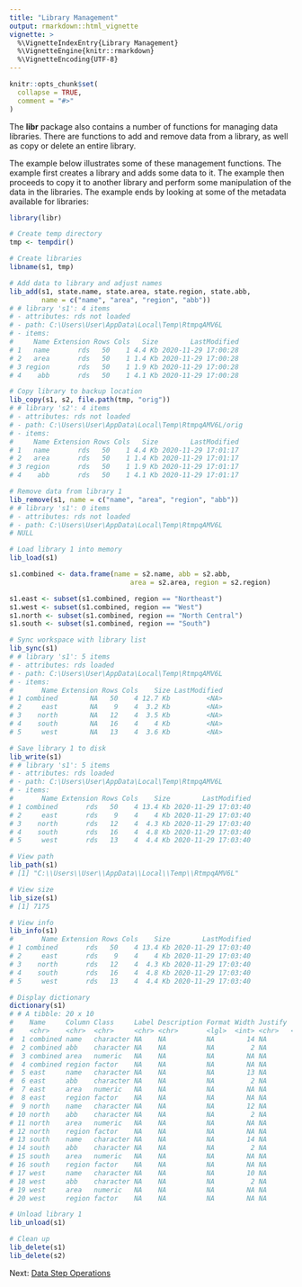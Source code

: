 ```yaml
---
title: "Library Management"
output: rmarkdown::html_vignette
vignette: >
  %\VignetteIndexEntry{Library Management}
  %\VignetteEngine{knitr::rmarkdown}
  %\VignetteEncoding{UTF-8}
---
```


```r
knitr::opts_chunk$set(
  collapse = TRUE,
  comment = "#>"
)
```

The **libr** package also contains a number of functions for managing
data libraries.  There are functions to add and remove data from a library,
as well as copy or delete an entire library.

The example below illustrates some of these management functions.  The example
first creates a library and adds some data to it.  The example then proceeds
to copy it to another library and perform some manipulation of the data
in the libraries.  The example ends by looking at some of the metadata 
available for libraries:

```r
library(libr)

# Create temp directory
tmp <- tempdir()

# Create libraries
libname(s1, tmp)

# Add data to library and adjust names
lib_add(s1, state.name, state.area, state.region, state.abb,
        name = c("name", "area", "region", "abb"))
# # library 's1': 4 items
# - attributes: rds not loaded
# - path: C:\Users\User\AppData\Local\Temp\RtmpqAMV6L
# - items:
#     Name Extension Rows Cols   Size        LastModified
# 1   name       rds   50    1 4.4 Kb 2020-11-29 17:00:28
# 2   area       rds   50    1 1.4 Kb 2020-11-29 17:00:28
# 3 region       rds   50    1 1.9 Kb 2020-11-29 17:00:28
# 4    abb       rds   50    1 4.1 Kb 2020-11-29 17:00:28

# Copy library to backup location
lib_copy(s1, s2, file.path(tmp, "orig"))
# # library 's2': 4 items
# - attributes: rds not loaded
# - path: C:\Users\User\AppData\Local\Temp\RtmpqAMV6L/orig
# - items:
#     Name Extension Rows Cols   Size        LastModified
# 1   name       rds   50    1 4.4 Kb 2020-11-29 17:01:17
# 2   area       rds   50    1 1.4 Kb 2020-11-29 17:01:17
# 3 region       rds   50    1 1.9 Kb 2020-11-29 17:01:17
# 4    abb       rds   50    1 4.1 Kb 2020-11-29 17:01:17

# Remove data from library 1
lib_remove(s1, name = c("name", "area", "region", "abb"))
# # library 's1': 0 items
# - attributes: rds not loaded
# - path: C:\Users\User\AppData\Local\Temp\RtmpqAMV6L
# NULL

# Load library 1 into memory
lib_load(s1)

s1.combined <- data.frame(name = s2.name, abb = s2.abb, 
                              area = s2.area, region = s2.region)

s1.east <- subset(s1.combined, region == "Northeast")
s1.west <- subset(s1.combined, region == "West")
s1.north <- subset(s1.combined, region == "North Central")
s1.south <- subset(s1.combined, region == "South")

# Sync workspace with library list
lib_sync(s1)
# # library 's1': 5 items
# - attributes: rds loaded
# - path: C:\Users\User\AppData\Local\Temp\RtmpqAMV6L
# - items:
#       Name Extension Rows Cols    Size LastModified
# 1 combined        NA   50    4 12.7 Kb         <NA>
# 2     east        NA    9    4  3.2 Kb         <NA>
# 3    north        NA   12    4  3.5 Kb         <NA>
# 4    south        NA   16    4    4 Kb         <NA>
# 5     west        NA   13    4  3.6 Kb         <NA>

# Save library 1 to disk
lib_write(s1)
# # library 's1': 5 items
# - attributes: rds loaded
# - path: C:\Users\User\AppData\Local\Temp\RtmpqAMV6L
# - items:
#       Name Extension Rows Cols    Size        LastModified
# 1 combined       rds   50    4 13.4 Kb 2020-11-29 17:03:40
# 2     east       rds    9    4    4 Kb 2020-11-29 17:03:40
# 3    north       rds   12    4  4.3 Kb 2020-11-29 17:03:40
# 4    south       rds   16    4  4.8 Kb 2020-11-29 17:03:40
# 5     west       rds   13    4  4.4 Kb 2020-11-29 17:03:40

# View path
lib_path(s1)
# [1] "C:\\Users\\User\\AppData\\Local\\Temp\\RtmpqAMV6L"

# View size
lib_size(s1)
# [1] 7175

# View info
lib_info(s1)
#       Name Extension Rows Cols    Size        LastModified
# 1 combined       rds   50    4 13.4 Kb 2020-11-29 17:03:40
# 2     east       rds    9    4    4 Kb 2020-11-29 17:03:40
# 3    north       rds   12    4  4.3 Kb 2020-11-29 17:03:40
# 4    south       rds   16    4  4.8 Kb 2020-11-29 17:03:40
# 5     west       rds   13    4  4.4 Kb 2020-11-29 17:03:40

# Display dictionary
dictionary(s1)
# # A tibble: 20 x 10
#    Name     Column Class     Label Description Format Width Justify  Rows   NAs
#    <chr>    <chr>  <chr>     <chr> <chr>       <lgl>  <int> <chr>   <int> <int>
#  1 combined name   character NA    NA          NA        14 NA         50     0
#  2 combined abb    character NA    NA          NA         2 NA         50     0
#  3 combined area   numeric   NA    NA          NA        NA NA         50     0
#  4 combined region factor    NA    NA          NA        NA NA         50     0
#  5 east     name   character NA    NA          NA        13 NA          9     0
#  6 east     abb    character NA    NA          NA         2 NA          9     0
#  7 east     area   numeric   NA    NA          NA        NA NA          9     0
#  8 east     region factor    NA    NA          NA        NA NA          9     0
#  9 north    name   character NA    NA          NA        12 NA         12     0
# 10 north    abb    character NA    NA          NA         2 NA         12     0
# 11 north    area   numeric   NA    NA          NA        NA NA         12     0
# 12 north    region factor    NA    NA          NA        NA NA         12     0
# 13 south    name   character NA    NA          NA        14 NA         16     0
# 14 south    abb    character NA    NA          NA         2 NA         16     0
# 15 south    area   numeric   NA    NA          NA        NA NA         16     0
# 16 south    region factor    NA    NA          NA        NA NA         16     0
# 17 west     name   character NA    NA          NA        10 NA         13     0
# 18 west     abb    character NA    NA          NA         2 NA         13     0
# 19 west     area   numeric   NA    NA          NA        NA NA         13     0
# 20 west     region factor    NA    NA          NA        NA NA         13     0

# Unload library 1
lib_unload(s1)

# Clean up
lib_delete(s1)
lib_delete(s2)
```


Next: [Data Step Operations](https://libr.r-sassy.org/articles/libr-datastep.html)
